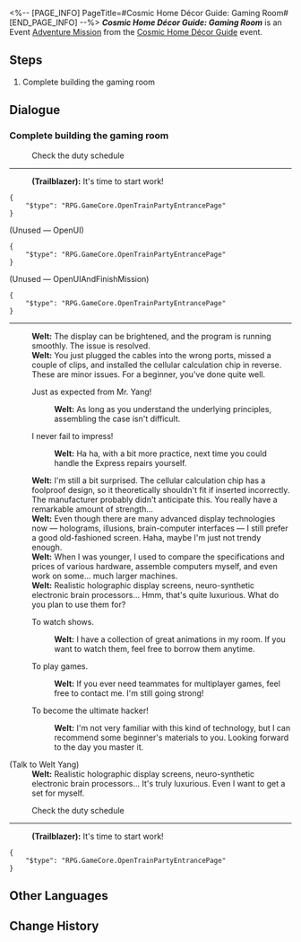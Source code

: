 <%-- [PAGE_INFO]
PageTitle=#Cosmic Home Décor Guide: Gaming Room#
[END_PAGE_INFO] --%>
{{Stub|Dialogue.}}
{{Mission Infobox
|id            = 8027116
|title         = 
|image         = <!--Mission Cosmic Home Décor Guide Gaming Room.png-->
|type          = Adventure
|event_name    = Cosmic Home Décor Guide
|chapter       = Cosmic Home Décor Guide
|requirements  = [[Adventure Mission]] ''[[Cosmic Home Décor Guide: Bedroom]]'' completed
|summary       = <!--official mission summary from Fate's Atlas-->
|characters    = Trailblazer; Welt
|startLocation = [[Astral Express]] - [[Party Car]]
|world         = Astral Express
|area          = Party Car
|prev          = Cosmic Home Décor Guide: Bedroom
|next          = 
|rewards       = 
}}
'''''Cosmic Home Décor Guide: Gaming Room''''' is an Event [[Adventure Mission]] from the [[Cosmic Home Décor Guide]] event.

==Steps==
# Complete building the gaming room

<!--
==Gameplay Notes==

--><!--
==Trial Character==

-->
==Dialogue==
{{Stub Dialogue}}
===Complete building the gaming room{{subst:void|<!--802711602-->}}===
{{Mission Description|type=adventure|location=Party Car|Few things feel better than staying up all night to play video games!}}
{{Dialogue Start}}

:{{DIcon|Travel Log}} Check the duty schedule
----
:'''(Trailblazer):''' It's time to start work!
<pre>{
	"$type": "RPG.GameCore.OpenTrainPartyEntrancePage"
}</pre>

;(Unused &mdash; OpenUI)
<pre>{
	"$type": "RPG.GameCore.OpenTrainPartyEntrancePage"
}</pre>

;(Unused &mdash; OpenUIAndFinishMission)
<pre>{
	"$type": "RPG.GameCore.OpenTrainPartyEntrancePage"
}</pre>
----
:'''Welt:''' The display can be brightened, and the program is running smoothly. The issue is resolved.
:'''Welt:''' You just plugged the cables into the wrong ports, missed a couple of clips, and installed the cellular calculation chip in reverse. These are minor issues. For a beginner, you've done quite well.
:{{DIcon|Arrow}} Just as expected from Mr. Yang!
::'''Welt:''' As long as you understand the underlying principles, assembling the case isn't difficult.
:{{DIcon|Arrow}} I never fail to impress!
::'''Welt:''' Ha ha, with a bit more practice, next time you could handle the Express repairs yourself.
:'''Welt:''' I'm still a bit surprised. The cellular calculation chip has a foolproof design, so it theoretically shouldn't fit if inserted incorrectly. The manufacturer probably didn't anticipate this. You really have a remarkable amount of strength...
:'''Welt:''' Even though there are many advanced display technologies now &mdash; holograms, illusions, brain-computer interfaces &mdash; I still prefer a good old-fashioned screen. Haha, maybe I'm just not trendy enough.
:'''Welt:''' When I was younger, I used to compare the specifications and prices of various hardware, assemble computers myself, and even work on some... much larger machines.
:'''Welt:''' Realistic holographic display screens, neuro-synthetic electronic brain processors... Hmm, that's quite luxurious. What do you plan to use them for?
:{{DIcon|Arrow}} To watch shows.
::'''Welt:''' I have a collection of great animations in my room. If you want to watch them, feel free to borrow them anytime.
:{{DIcon|Arrow}} To play games.
::'''Welt:''' If you ever need teammates for multiplayer games, feel free to contact me. I'm still going strong!
:{{DIcon|Arrow}} To become the ultimate hacker!
::'''Welt:''' I'm not very familiar with this kind of technology, but I can recommend some beginner's materials to you. Looking forward to the day you master it.
:{{tx}}

;(Talk to Welt Yang)
:'''Welt:''' Realistic holographic display screens, neuro-synthetic electronic brain processors... It's truly luxurious. Even I want to get a set for myself.

:{{DIcon|Travel Log}} Check the duty schedule
----
:'''(Trailblazer):''' It's time to start work!
<pre>{
	"$type": "RPG.GameCore.OpenTrainPartyEntrancePage"
}</pre>
{{Dialogue End}}

==Other Languages==
{{Other Languages
|en   = Cosmic Home Décor Guide: Gaming Room
|zhs  = 宇宙家装指南：电竞室篇
|zht  = 宇宙家裝指南：電競室篇
|ja   = コズミック・ハウジングガイド：ゲームエリア
|ko   = 우주 인테리어 가이드: 게임방편
|es   = Guía de decoración galáctica: sala de juegos
|fr   = Guide de décoration cosmique&nbsp;: Salle de jeux
|ru   = Идеи декора для космического дома: Игровая
|th   = คู่มือแต่งบ้านแห่งจักรวาล: ห้องเล่นเกม
|vi   = Hướng Dẫn Trang Trí Nhà Vũ Trụ: Phòng Chơi Game
|de   = Leitfaden für galaktisches Heimdekor: Gaming-Raum
|id   = Panduan Dekorasi Rumah Alam Semesta: Ruang Gaming
|pt   = Guia de Decoração Cósmica: Sala de Jogos
}}

==Change History==
{{Change History|2.7}}

